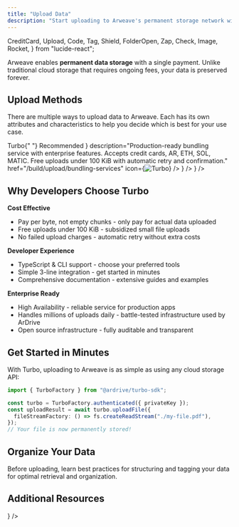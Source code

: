 ```yaml
---
title: "Upload Data"
description: "Start uploading to Arweave's permanent storage network with our recommended tools and best practices"
---
```


  CreditCard,
  Upload,
  Code,
  Tag,
  Shield,
  FolderOpen,
  Zap,
  Check,
  Image,
  Rocket,
} from "lucide-react";

Arweave enables **permanent data storage** with a single payment. Unlike traditional cloud storage that requires ongoing fees, your data is preserved forever.

## Upload Methods

There are multiple ways to upload data to Arweave. Each has its own attributes and characteristics to help you decide which is best for your use case.

<Cards>
  <Card
    title={
      <span className="flex items-center gap-2">
        Turbo{" "}
        <span className="text-xs bg-green-500/10 text-green-600 dark:text-green-400 px-2 py-1 rounded-full">
          Recommended
        </span>
      </span>
    }
    description="Production-ready bundling service with enterprise features. Accepts credit cards, AR, ETH, SOL, MATIC. Free uploads under 100 KiB with automatic retry and confirmation."
    href="/build/upload/bundling-services"
    icon={<Image src="/turbo.svg" alt="Turbo" width={40} height={40} />}
  />
  <Card
    title="ArDrive"
    description="No-code solution for personal and business files. Features drag-and-drop interface, end-to-end encryption, and powered by Turbo."
    href="https://app.ardrive.io"
    icon={<Image src="/ardrive.svg" alt="ArDrive" width={40} height={40} />}
  />
  <Card
    title="Direct to Arweave"
    description="Raw protocol access for advanced use cases. Requires AR tokens, manual transaction handling, and complex setup."
    href="https://arweave.org"
    icon={<Image src="/arweave.png" alt="Arweave" width={40} height={40} />}
  />
</Cards>

## Why Developers Choose Turbo

**Cost Effective**

- Pay per byte, not empty chunks - only pay for actual data uploaded
- Free uploads under 100 KiB - subsidized small file uploads
- No failed upload charges - automatic retry without extra costs

**Developer Experience**

- TypeScript & CLI support - choose your preferred tools
- Simple 3-line integration - get started in minutes
- Comprehensive documentation - extensive guides and examples

**Enterprise Ready**

- High Availability - reliable service for production apps
- Handles millions of uploads daily - battle-tested infrastructure used by ArDrive
- Open source infrastructure - fully auditable and transparent

## Get Started in Minutes

With Turbo, uploading to Arweave is as simple as using any cloud storage API:

```typescript
import { TurboFactory } from "@ardrive/turbo-sdk";

const turbo = TurboFactory.authenticated({ privateKey });
const uploadResult = await turbo.uploadFile({
  fileStreamFactory: () => fs.createReadStream("./my-file.pdf"),
});
// Your file is now permanently stored!
```

<Cards>
  <Card
    title="Quick Start Guide"
    description="Upload your first file in under 5 minutes"
    href="/build/upload/bundling-services"
  />
  <Card
    title="Payment Methods"
    description="Credit cards, crypto, and Turbo Credits explained"
    href="/build/upload/turbo-credits"
  />
</Cards>

## Organize Your Data

Before uploading, learn best practices for structuring and tagging your data for optimal retrieval and organization.

<Cards>
  <Card
    title="Tagging System"
    description="Add metadata and queryable attributes to uploads"
    href="/build/upload/tagging"
  />
  <Card
    title="Manifests"
    description="Create folder structures and host websites"
    href="/build/upload/manifests"
  />
  <Card
    title="Encryption"
    description="Secure your data with client-side encryption"
    href="/build/upload/encryption"
  />
  <Card
    title="Advanced Uploading with Turbo"
    description="Comprehensive guide to Turbo SDK with authentication and payment options"
    href="/build/upload/advanced-uploading-with-turbo"
  />
</Cards>

## Additional Resources

<Cards>
  <Card
    title="API Reference"
    description="Complete SDK documentation and examples"
    href="/apis/turbo"
  />
  <Card
    title="Pricing Calculator"
    description="Estimate costs for your uploads"
    href="https://turbo.ardrive.net"
  />
  <Card
    title="Get Help"
    description="Join our Discord community"
    href="https://discord.gg/cuCqBb5v"
  />
  <Card
    title="Deploy Your Apps"
    description="Host permanent websites and dApps after uploading"
    href="/build/guides/hosting-unstoppable-apps"
    icon={<Rocket />}
  />
</Cards>
